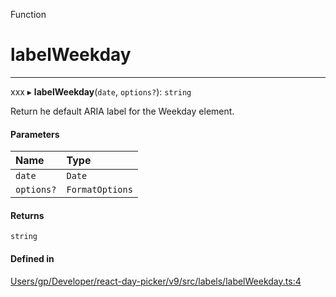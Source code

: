 <SectionTitle>Function</SectionTitle>

# labelWeekday

---

xxx
▸ **labelWeekday**(`date`, `options?`): `string`

Return he default ARIA label for the Weekday element.

#### Parameters

| Name | Type |
| :------ | :------ |
| `date` | `Date` |
| `options?` | `FormatOptions` |

#### Returns

`string`

#### Defined in

[Users/gp/Developer/react-day-picker/v9/src/labels/labelWeekday.ts:4](https://github.com/gpbl/react-day-picker/blob/4d332a01b/src/labels/labelWeekday.ts#L4)
